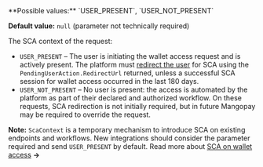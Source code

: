 <ParamField query="ScaContext" type="string" required>
**Possible values:** `USER_PRESENT`, `USER_NOT_PRESENT`

**Default value:** `null` (parameter not technically required)

The SCA context of the request:
- `USER_PRESENT` – The user is initiating the wallet access request and is actively present. The platform must [redirect the user](/guides/sca/session) for SCA using the `PendingUserAction.RedirectUrl` returned, unless a successful SCA session for wallet access occurred in the last 180 days.
- `USER_NOT_PRESENT` – No user is present: the access is automated by the platform as part of their declared and authorized workflow. On these requests, SCA redirection is not initially required, but in future Mangopay may be required to override the request.

**Note:** `ScaContext` is a temporary mechanism to introduce SCA on existing endpoints and workflows. New integrations should consider the parameter required and send `USER_PRESENT` by default. Read more about [SCA on wallet access](/guides/sca/wallets) **&rarr;**
</ParamField>